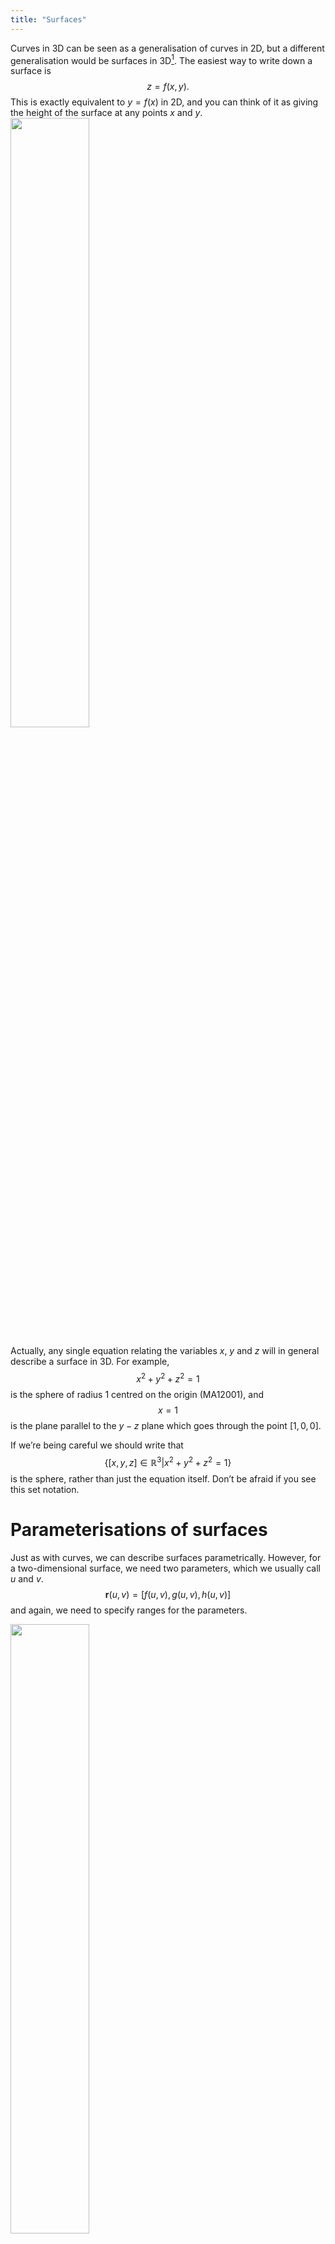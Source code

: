 ```yaml
---
title: "Surfaces"
---
```


::: {.hidden}
 \newcommand{\v}[1]{{\mathbf{#1}}}
:::

Curves in 3D can be seen as a generalisation of curves in 2D, but a different generalisation would be surfaces in 3D^[Curves have dimension 1. But a curve in 2D has _co-dimension_ 1 and a curve in 3D has co-dimension 2, whereas a surface in 3D has co-dimension 1. The co-dimension of a subset is the dimension of the space minus the dimension of the subset. The co-dimension is the number of equations you need to describe a subset.]. The easiest way to write down a surface is
$$
z = f(x,y).
$$
This is exactly equivalent to $y=f(x)$ in 2D, and you can think of it as giving the height of the surface at any points $x$ and $y$.
![](figures/f4.jpg){width=50%}

Actually, any single equation relating the variables $x$, $y$ and $z$ will in general describe a surface in 3D.
For example,
$$
x^2 + y^2 + z^2 = 1
$$
is the sphere of radius 1 centred on the origin (MA12001), and
$$
x = 1
$$
is the plane parallel to the $y-z$ plane which goes through the point $[1,0,0]$.

:::{.callout-note}
If we're being careful we should write that
$$
\{ [x,y,z]\in\mathbb{R}^3 | x^2 + y^2 + z^2 = 1\}
$$
is the sphere, rather than just the equation itself. Don't be afraid if you see this set notation.
:::

# Parameterisations of surfaces
Just as with curves, we can describe surfaces parametrically. However, for a two-dimensional surface, we need two parameters, which we usually call $u$ and $v$.
$$
\v{r} (u,v) = [f(u,v),\,g(u,v),\,h(u,v)]
$$
and again, we need to specify ranges for the parameters.

![](figures/f5.jpg){width=50%}

### Example: parameterisation of a plane
In MA12001, you saw plane equations like
$$\v{r}\cdot \v{n} = d$$
where $\v{n}$ is a normal vector to the plane (more on this below) and $d$ is some number. We can transform this to parametric form by introducing $u=x$ and $v=y$.

So we need only work out what $z$ is, as a function of $u$ and $v$. Substituting into the equation,
$$d = [u,v,z]\cdot[n_1,n_2,n_3] = un_1 + vn_3 + z n_3,$$
so
$$
z = \frac{d-un_1-vn_2}{n_3}
$$
so the full parameterisation is
$$
\v{r}(u,v) = \left[u,\,v,\,\frac{d-un_1-vn_2}{n_3}\right].
$$

**Think:** When would this parameterisation fail?

::: {.callout-tip collapse="true"}
## Solution
If the plane we want to parameterise parallel to the $y-z$ plane then we cannot use $u=x$ because $x$ only has one fixed value. 

Then the formulas above result in division by zero, because we would have $n_3=0$.

Similarly if $y$ is always the same then we can't use $v=y$. But in these cases we can just use $u=x$, $v=z$ or $u=z$, $v=y$ respectively.
:::

### Example: parameterisation of a sphere
The sphere which is described by 
$$
x^2 + y^2 + z^2 = 1
$$
can be parameterised as
$$
\v{r}(u,v) = [\cos u \sin v,\,\sin u \sin v,\cos v], \quad 0\leq u \leq \pi,\quad 0\leq v < 2\pi.
$$

**Think:** How can you show that these points satisfy $x^2 + y^2 + z^2 = 1$?

::: {.callout-tip collapse="true"}
## Solution
Subsituting in $x=\cos u \sin v$, $y=\sin u \sin v$ and $z=\cos v$, you can see this. You will need to use both $\cos^2 u + \sin^2 u = 1$ _and_ $\cos^2 v + \sin^2 v = 1$.
:::

We will talk much more about this when we discuss co-ordinate systems.

# Tangents to surfaces
If you fix a value of $v$, say $v=v_0$, then for any surface $\v{r}(u,v)$,
$$\v{r} (u) = \v{r}(u,v_0)$$
just describes a curve in space. 

For example, in the sphere parameterisation above, fixing $v=0$ gives the circle $x^2+y^2=1$, $z=0$, which is the equator of the sphere.

We have already seen that curves have tangent vectors. What is the meaning of these tangent vectors for surfaces? These are just
$\frac{\partial\v{r}}{\partial u}$ and $\frac{\partial\v{r}}{\partial v}$, the _partial_ derivatives keeping the other variable constant.

A tangent vector to a surface is any vector which, at the current point, doesn't point into or out of it. These are $\frac{\partial\v{r}}{\partial u}$ or $\frac{\partial\v{r}}{\partial v}$ or any _linear combination_, these tangent vectors form a two-dimension space called the tangent space with basis vectors given by $\frac{\partial\v{r}}{\partial u}$ and $\frac{\partial\v{r}}{\partial v}$.

We won't use surface tangent vectors much except to compute _normal vectors_.

# Normals to surfaces

:::{.callout-important}
Surface normals, and the different ways to calculate them, come up a lot later in the module. Make sure you understand this.
:::

Normal vectors $\v{n}$ of surfaces are the direct generalisation of normal vectors to planes. They are a vector which makes a right-angle with the surface at a given point. As with tangent vectors for surfaces, normals can point in either direction and the magnitude depends on parameterisation, so sometimes we talk about _unit_ normals.

There are two ways to calculate normal vectors, and which to use depends on the form you have for your surface.

The normal vector is perpendicular to the surface, so in particular it is perpendicular to all tangent vectors at the same point. So we can take the cross product of two different tangent vectors to find the normal.

For a parameterised surface, this means
$$
\v{n}(u,v) = \frac{\partial\v{r}}{\partial u} \times \frac{\partial\v{r}}{\partial v}
$$

![](figures/f6.jpg){width=50%}

Alternatively, if you can write your surface as an equation
$$
f(x,y,z) = d,
$$
where $d$ is some number (often zero), then we can use the formula^[In the next unit, we'll write this as $\v{n} = \nabla f$.]
$$
\v{n} = \left[\frac{\partial f}{\partial x},\,\frac{\partial f}{\partial y},\frac{\partial f}{\partial z}\right].
$$

We'll see an explanation for why this works in class, but it should become more clear to you after the next unit of the module.

### Example: Normal to a sphere
We saw that we can parameterise
$$
x^2 + y^2 + z^2 = 1
$$
as
$$
\v{r}(u,v) = [\cos u \sin v,\,\sin u \sin v,\cos v], \quad 0\leq u \leq \pi,\quad 0\leq v < 2\pi.
$$
So we can use both of the methods here. Let's find a _unit_ normal to the sphere at the point $\v{r} = \left[\frac{1}{\sqrt{3}},\,\frac{1}{\sqrt{3}},\,\frac{1}{\sqrt{3}}\right]$

**Think:** is this point on the sphere? What parameters $u$ and $v$ does it correspond to?

::: {.callout-tip collapse="true"}
## Solution
Subsituting $x=y=z=\frac{1}{\sqrt{3}}$ immediately gives
$$
x^2 + y^2 + z^2 = 1,
$$ 
so it's on the sphere.

To find $u$ and $v$, it's easiest to start with $z = \cos v = \frac{1}{\sqrt{3}}$, so $$v=\cos^{-1} \frac{1}{\sqrt{3}}.$$

Then $\sin v = \frac{\sqrt{2}}{\sqrt{3}}$, and so $x = \cos u \sin v = \frac{1}{\sqrt{3}}$
gives
$$
\cos u = \frac{1}{\sqrt{2}}
$$
so finally
$$(u,v) = \left(\frac{\pi}{4},\,\cos^{-1} \frac{1}{\sqrt{3}}\right).$$
:::

### Cross product
Two different tangent vectors at the point $(u,v)$ are
$$
\frac{\partial\v{r}}{\partial u} = [-\sin u \sin v,\,\cos u \sin v,\,0]
$$
and
$$
\frac{\partial\v{r}}{\partial v} = [\cos u \cos v,\,\sin u \cos v,\,-\sin v],
$$
so then
$$
\begin{aligned}
\v{n}(u,v) &= \frac{\partial\v{r}}{\partial u} \times \frac{\partial\v{r}}{\partial v} 
\\&= \left[\cos u \sin v\times -\sin v,\,\sin u \sin v\times-\sin v,\,-\sin u \sin v\times\sin u \cos v-\cos u \sin v \times \cos u \cos v\right]
\\&= \left[-\cos u \sin^2 v,\,-\sin u \sin^2 v,\,-\sin v \cos v\right]
\\&= -\sin v\left[\cos u \sin v, \sin u \sin v, \cos v\right].
\end{aligned}
$$

After a lot of manipulation you will find that the magnitude of this is $\sin v$, so we get a unit normal
$$
\hat{\v{n}}(u,v) = -\left[\cos u \sin v, \sin u \sin v, \cos v\right],
$$
which at our point $(u,v) =\left(\frac{\pi}{4},\,\cos^{-1} \frac{1}{\sqrt{3}}\right)$ is
$$
\hat{\v{n}} = -\left[\frac{1}{\sqrt{3}},\,\frac{1}{\sqrt{3}},\,\frac{1}{\sqrt{3}}\right].
$$

### Direct differentiation
We have $f(x,y,z) = x^2 + y^2 + z^2$, so
$$
\v{n} = \left[\frac{\partial f}{\partial x},\,\frac{\partial f}{\partial y},\frac{\partial f}{\partial z}\right] = [2x,2y,2z].
$$
and at our point $[x,y,z]=\left[\frac{1}{\sqrt{3}},\,\frac{1}{\sqrt{3}},\,\frac{1}{\sqrt{3}}\right]$ we get
$$\v{n} = \left[\frac{2}{\sqrt{3}},\,\frac{2}{\sqrt{3}},\,\frac{2}{\sqrt{3}}\right].$$

For a unit vector, we need to divide by the magnitude of this (which is $2$), so the final answer is
$$\hat{\v{n}} = \left[\frac{1}{\sqrt{3}},\,\frac{1}{\sqrt{3}},\,\frac{1}{\sqrt{3}}\right].$$

:::{.callout-note}
These two answers are different! They are pointing in opposite directions. One is the _inward-facing normal_ and the other is the _outward facing normal_. Choosing the right one will become important later on.
:::

# Tangent planes
We said that there are infinitely many different tangent vectors to a surface at a given point. In fact, these tangent vectors all lie on a plane, and we can describe that plane (which is itself a surface) using the formula from MA12001:
$$
(\v{r}-\v{c})\cdot\v{n} = 0
$$
Here $\v{r}$ is any generic point on the plane, $\v{c}$ is one specific point and $\v{n}$ is the normal to the plane.

So we should take $\v{c}$ to be the point on the original surface and $\v{n}$ to eb the normal there.

![](figures/f7.jpg){width=50%}

### Example: tangent plane to the sphere
Find the tangent plane to the sphere 
$$
x^2 + y^2 + z^2 = 1,
$$ 
at the point $[x,y,z] = [1,0,0]$.

::: {.callout-tip collapse="true"}
## Solution
The normal is
$$\v{n} = [2x,2y,2z] = [2,0,0],$$
so substituting this and the point into the plane equation we get
$$
([x,y,z] - [1,0,0]])\cdot[2,0,0] = 0
$$
which simplifies to
$$
2x-2 = 0
$$
or simply $x=1$. Sketch this: it makes sense.
:::

:::{.callout-note}
It's easy to get confused between generic points on the surface and the tangent plane when you're doing this sort of problem. Go slowly and make sure your notation is clear.
:::


# Surface area
We've seen how to calculate the length of curves as an integral, so the obvious extension is to calculate the surface area of surfaces as an integral. We'll do this in unit 3 of the module.